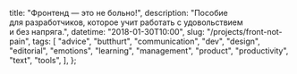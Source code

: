 
  title: "Фронтенд — это не больно!",
  description: "Пособие для разработчиков, которое учит работать с удовольствием и без напряга.",
  datetime: "2018-01-30T10:00",
  slug: "/projects/front-not-pain",
  tags: [
    "advice",
    "butthurt",
    "communication",
    "dev",
    "design",
    "editorial",
    "emotions",
    "learning",
    "management",
    "product",
    "productivity",
    "text",
    "tools",
  ],
};

<Redirect to="https://bespoyasov.ru/front-not-pain/" />
